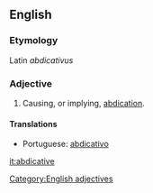 ==English==

===Etymology===
Latin ''abdicativus''

===Adjective===
{{en-adj}}
# {{rare}} Causing, or implying, [[abdication]].

====Translations====
{{top}}
{{mid}}
*Portuguese: [[abdicativo]]
{{bottom}}

[[Category:English adjectives]]

[[it:abdicative]]
